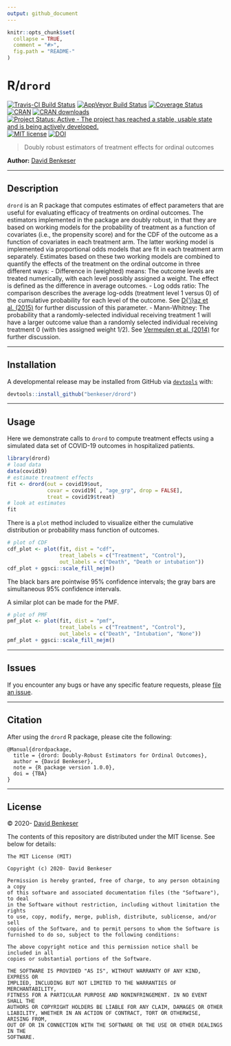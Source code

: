 ```yaml
---
output: github_document
---
```


```r
knitr::opts_chunk$set(
  collapse = TRUE,
  comment = "#>",
  fig.path = "README-"
)
```

# R/`drord`

[![Travis-CI Build Status](https://travis-ci.org/benkeser/drord.svg?branch=master)](https://travis-ci.org/benkeser/drord)
[![AppVeyor Build  Status](https://ci.appveyor.com/api/projects/status/github/benkeser/drord?branch=master&svg=true)](https://ci.appveyor.com/project/benkeser/drord)
[![Coverage Status](https://img.shields.io/codecov/c/github/benkeser/drord/master.svg)](https://codecov.io/github/benkeser/drord?branch=master)
[![CRAN](http://www.r-pkg.org/badges/version/drord)](http://www.r-pkg.org/pkg/drord)
[![CRAN downloads](https://cranlogs.r-pkg.org/badges/drord)](https://CRAN.R-project.org/package=drord)
[![Project Status: Active - The project has reached a stable, usable state and is being actively developed.](http://www.repostatus.org/badges/latest/active.svg)](http://www.repostatus.org/#active)
[![MIT license](http://img.shields.io/badge/license-MIT-brightgreen.svg)](http://opensource.org/licenses/MIT)
[![DOI](https://zenodo.org/badge/75324341.svg)](https://zenodo.org/badge/latestdoi/75324341)

> Doubly robust estimators of treatment effects for ordinal outcomes 

__Author:__ [David Benkeser](https://www.sph.emory.edu/faculty/profile/#!dbenkes)

---

## Description

`drord` is an R package that computes estimates of effect parameters that are 
useful for evaluating efficacy of treatments on ordinal outcomes. The estimators
implemented in the package are doubly robust, in that they are based on working
models for the probability of treatment as a function of covariates (i.e., the 
propensity score) and for the CDF of the outcome as a function of covariates in 
each treatment arm. The latter working model is implemented via proportional 
odds models that are fit in each treatment arm separately. Estimates based on 
these two working models are combined to quantify the effects of the treatment 
on the ordinal outcome in three different ways:
- Difference in (weighted) means: The outcome levels are treated numerically, with each level possibly assigned a weight. The effect is defined as the difference in average outcomes. 
- Log odds ratio: The comparison describes the average log-odds (treatment level 1 versus 0) of the cumulative probability for each level of the outcome. See [D{\'i}az et al. (2015)](https://doi.org/10.1111/biom.12450) for further discussion of this parameter. 
- Mann-Whitney: The probability that a randomly-selected individual 
receiving treatment 1 will have a larger outcome value than a randomly selected
individual receiving treatment 0 (with ties assigned weight 1/2). See [Vermeulen et al. (2014)](https://onlinelibrary.wiley.com/doi/abs/10.1002/sim.6386) for further discussion. 

---

## Installation

<!-- 
Install the current stable release from
[CRAN](https://cran.r-project.org/) via

```r
install.packages("drord")
``` 
-->

A developmental release may be installed from GitHub via
[`devtools`](https://www.rstudio.com/products/rpackages/devtools/) with:

```r
devtools::install_github("benkeser/drord")
```

---

## Usage

Here we demonstrate calls to `drord` to compute treatment effects using a 
simulated data set of COVID-19 outcomes in hospitalized patients. 

```r
library(drord)
# load data
data(covid19)
# estimate treatment effects
fit <- drord(out = covid19$out, 
             covar = covid19[ , "age_grp", drop = FALSE],
             treat = covid19$treat)
# look at estimates
fit
```

There is a `plot` method included to visualize either the cumulative distribution
or probability mass function of outcomes. 

```r
# plot of CDF
cdf_plot <- plot(fit, dist = "cdf", 
                 treat_labels = c("Treatment", "Control"),
                 out_labels = c("Death", "Death or intubation"))
cdf_plot + ggsci::scale_fill_nejm()
```

The black bars are pointwise 95\% confidence intervals; the gray bars are simultaneous 
95\% confidence intervals.

A similar plot can be made for the PMF. 

```r
# plot of PMF
pmf_plot <- plot(fit, dist = "pmf",
                 treat_labels = c("Treatment", "Control"),
                 out_labels = c("Death", "Intubation", "None"))
pmf_plot + ggsci::scale_fill_nejm()                 
```
---

## Issues

If you encounter any bugs or have any specific feature requests, please [file an
issue](https://github.com/benkeser/drord/issues).

---

## Citation

After using the `drord` R package, please cite the following:

    @Manual{drordpackage,
      title = {drord: Doubly-Robust Estimators for Ordinal Outcomes},
      author = {David Benkeser},
      note = {R package version 1.0.0},
      doi = {TBA}
    }

---

## License

&copy; 2020- [David Benkeser](https://www.sph.emory.edu/faculty/profile/#!dbenkes)

The contents of this repository are distributed under the MIT license. See
below for details:
```
The MIT License (MIT)

Copyright (c) 2020- David Benkeser

Permission is hereby granted, free of charge, to any person obtaining a copy
of this software and associated documentation files (the "Software"), to deal
in the Software without restriction, including without limitation the rights
to use, copy, modify, merge, publish, distribute, sublicense, and/or sell
copies of the Software, and to permit persons to whom the Software is
furnished to do so, subject to the following conditions:

The above copyright notice and this permission notice shall be included in all
copies or substantial portions of the Software.

THE SOFTWARE IS PROVIDED "AS IS", WITHOUT WARRANTY OF ANY KIND, EXPRESS OR
IMPLIED, INCLUDING BUT NOT LIMITED TO THE WARRANTIES OF MERCHANTABILITY,
FITNESS FOR A PARTICULAR PURPOSE AND NONINFRINGEMENT. IN NO EVENT SHALL THE
AUTHORS OR COPYRIGHT HOLDERS BE LIABLE FOR ANY CLAIM, DAMAGES OR OTHER
LIABILITY, WHETHER IN AN ACTION OF CONTRACT, TORT OR OTHERWISE, ARISING FROM,
OUT OF OR IN CONNECTION WITH THE SOFTWARE OR THE USE OR OTHER DEALINGS IN THE
SOFTWARE.
```
